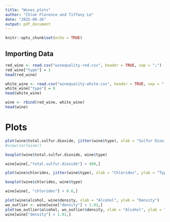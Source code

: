 ```yaml
---
title: "Wines_plots"
author: "Chloe Florence and Tiffany Le"
date: "2025-09-26"
output: pdf_document
---
```


```r
knitr::opts_chunk$set(echo = TRUE)
```


## Importing Data

```r
red_wine <- read.csv("winequality-red.csv", header = TRUE, sep = ";")
red_wine["type"] = 1
head(red_wine)
```


```r
white_wine <- read.csv("winequality-white.csv", header = TRUE, sep = ";")
white_wine["type"] = 0
head(white_wine)
```

```r
wine <- rbind(red_wine, white_wine)
head(wine)
```

# Plots

```r
plot(wine$total.sulfur.dioxide, jitter(wine$type), xlab = "Sulfur Dioxide", ylab = "Type") # can tell there is a difference
#view(cor(wine))
```

```r
boxplot(wine$total.sulfur.dioxide, wine$type)
```

```r
wine[wine[,"total.sulfur.dioxide"] > 400,]
```

```r
plot(wine$chlorides, jitter(wine$type), xlab = "Chlorides", ylab = "Type")
```

```r
boxplot(wine$chlorides, wine$type)
```

```r
wine[wine[, "chlorides"] > 0.6,]
```


```r
plot(wine$alcohol, wine$density, xlab = "Alcohol", ylab = "Density")
wo_outlier <- wine[wine["density"] < 1.01,]
plot(wo_outlier$alcohol, wo_outlier$density, xlab = "Alcohol", ylab = "Density")
wine[wine["density"] > 1.01,]
```
